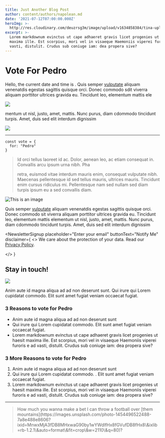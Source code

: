 ```yaml
---
title: Just Another Blog Post
author: content/authors/napolean.md
date: '2021-07-12T07:00:00.000Z'
heroImg: >-
  http://res.cloudinary.com/deuzrsg3m/image/upload/v1634858384/tina-upload_yxevty.jpg
excerpt: >-
  Lorem markdownum evinctus ut cape adhaeret gravis licet progenies ut haesit
  maxima ille. Est scorpius, mori vel in visaeque Haemoniis viperei furoris e ad
  vasti, distulit. Crudus sub coniuge iam: dea propera sive?
---
```


# Vote For Pedro

Hello, the current date and time is <DateTime format="iso"/>. Quis semper [vulputate](https://example.com) aliquam venenatdis egestas sagittis quisque orci. Donec commodo sdit viverra aliquam porttitor ultrices gravida eu. Tincidunt leo, elementum mattis ele

![](http://res.cloudinary.com/deuzrsg3m/image/upload/v1647683389/tina-upload_bdy7fo.png)

mentum ut nisl, justo, amet, mattis. Nunc purus, diam cdommodo tincidunt turpis. Amet, duis sed elit interdum dignissim

![](http://res.cloudinary.com/deuzrsg3m/image/upload/v1634858384/tina-upload\_yxevty.jpg "")

***

```
const vote = {
  for: "Pedro"
}
```

> Id orci tellus laoreet id ac. Dolor, aenean leo, ac etiam consequat in. Convallis arcu ipsum urna nibh. Pha
>
> retra, euismod vitae interdum mauris enim, consequat vulputate nibh. Maecenas pellentesque id sed tellus mauris, ultrices mauris. Tincidunt enim cursus ridiculus mi. Pellentesque nam sed nullam sed diam turpis ipsum eu a sed convallis diam.

![This is an image](http://res.cloudinary.com/deuzrsg3m/image/upload/v1631389967/apfx/kevin-bosc-oeqBJZd1GWY-unsplash\_rtuyot.jpg "Building, by Thomas Carlisle")

Quis semper [vulputate](https://example.com) aliquam venenatdis egestas sagittis quisque orci. Donec commodo sit viverra aliquam porttitor ultrices gravida eu. Tincidunt leo, elementum mattis elementum ut nisl, justo, amet, mattis. Nunc purus, diam cdommodo tincidunt turpis. Amet, duis sed elit interdum dignissim

<NewsletterSignup
  placeholder="Enter your email"
  buttonText="Notify Me"
  disclaimer={
<>
We care about the protection of your data. Read our [Privacy Policy](http://example.com).

</>
}
>
  ## Stay in touch!

  ![](http://placehold.it/300x200 "")

  Anim aute id magna aliqua ad ad non deserunt sunt. Qui irure qui Lorem cupidatat commodo. Elit sunt amet fugiat veniam occaecat fugiat.
</NewsletterSignup>

### 3 Reasons to vote for Pedro

*   Anim aute id magna aliqua ad ad non deserunt sunt
*   Qui irure qui Lorem cupidatat commodo. Elit sunt amet fugiat veniam occaecat fugiat.
*   Lorem markdownum evinctus ut cape adhaeret gravis licet progenies ut haesit maxima ille. Est scorpius, mori vel in visaeque Haemoniis viperei furoris e ad vasti, distulit. Crudus sub coniuge iam: dea propera sive?

### 3 More Reasons to vote for Pedro

1.  Anim aute id magna aliqua ad ad non deserunt sunt
2.  Qui irure qui Lorem cupidatat commodo.
    .   Elit sunt amet fugiat veniam occaecat fugiat.
3.  Lorem markdownum evinctus ut cape adhaeret gravis licet progenies ut haesit maxima ille. Est scorpius, mori vel in visaeque Haemoniis viperei furoris e ad vasti, distulit. Crudus sub coniuge iam: dea propera sive?

***

<BlockQuote authorName="Uncle Rico">
  How much you wanna make a bet I can throw a football over [them mountains](https://images.unsplash.com/photo-1454496522488-7a8e488e8606?ixid=MnwxMjA3fDB8MHxwaG90by1wYWdlfHx8fGVufDB8fHx8\&ixlib=rb-1.2.1\&auto=format\&fit=crop\&w=2110\&q=80)?
</BlockQuote>
